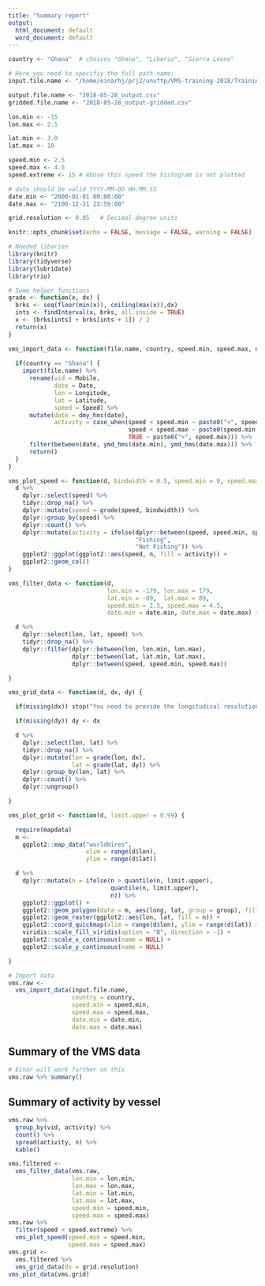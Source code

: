 ```yaml
---
title: "Summary report"
output:
  html_document: default
  word_document: default
---
```



```r
country <- "Ghana"  # choices "Ghana", "Liberia", "Sierra Leone"

# Here you need to specifiy the full path name:
input.file.name <- "/home/einarhj/prj2/unuftp/VMS-training-2018/Training folders/Ghana/Layers/VMS data files/Workshop Data/march 18.csv"

output.file.name <- "2018-05-28_output.csv"  
gridded.file.name <- "2018-05-28_output-gridded.csv"

lon.min <- -15
lon.max <- 2.5

lat.min <- 3.0
lat.max <- 10

speed.min <- 2.5
speed.max <- 4.5
speed.extreme <- 15 # Above this speed the histogram is not plotted

# date should be valid YYYY-MM-DD HH:MM.SS
date.min <- "2000-01-01 00:00:00"
date.max <- "2100-12-31 23:59:00"

grid.resolution <- 0.05   # Decimal degree units
```


```r
knitr::opts_chunk$set(echo = FALSE, message = FALSE, warning = FALSE)
```

```r
# Needed libaries
library(knitr)
library(tidyverse)
library(lubridate)
library(rio)

# Some helper functions
grade <- function(x, dx) {
  brks <- seq(floor(min(x)), ceiling(max(x)),dx)
  ints <- findInterval(x, brks, all.inside = TRUE)
  x <- (brks[ints] + brks[ints + 1]) / 2
  return(x)
}

vms_import_data <- function(file.name, country, speed.min, speed.max, date.min, date.max) {
  
  if(country == "Ghana") {
    import(file.name) %>%
      rename(vid = Mobile,
             date = Date,
             lon = Longitude,
             lat = Latitude,
             speed = Speed) %>% 
      mutate(date = dmy_hms(date),
             activity = case_when(speed < speed.min ~ paste0("<", speed.min),
                                  speed < speed.max ~ paste0(speed.min, "-", speed.max),
                                  TRUE ~ paste0(">", speed.max))) %>% 
      filter(between(date, ymd_hms(date.min), ymd_hms(date.max))) %>% 
      return()
  }
}

vms_plot_speed <- function(d, bindwidth = 0.5, speed.min = 0, speed.max = 15) {
  d %>%
    dplyr::select(speed) %>%
    tidyr::drop_na() %>%
    dplyr::mutate(speed = grade(speed, bindwidth)) %>%
    dplyr::group_by(speed) %>%
    dplyr::count() %>%
    dplyr::mutate(activity = ifelse(dplyr::between(speed, speed.min, speed.max),
                                    "Fishing",
                                    "Not Fishing")) %>%
    ggplot2::ggplot(ggplot2::aes(speed, n, fill = activity)) +
    ggplot2::geom_col()
}

vms_filter_data <- function(d,
                            lon.min = -179, lon.max = 179,
                            lat.min = -89,  lat.max = 89,
                            speed.min = 2.5, speed.max = 4.5,
                            date.min = date.min, date.max = date.max) {

  d %>%
    dplyr::select(lon, lat, speed) %>%
    tidyr::drop_na() %>%
    dplyr::filter(dplyr::between(lon, lon.min, lon.max),
                  dplyr::between(lat, lat.min, lat.max),
                  dplyr::between(speed, speed.min, speed.max))

}

vms_grid_data <- function(d, dx, dy) {

  if(missing(dx)) stop("You need to provide the longitudinal resolution")

  if(missing(dy)) dy <- dx

  d %>%
    dplyr::select(lon, lat) %>%
    tidyr::drop_na() %>%
    dplyr::mutate(lon = grade(lon, dx),
                  lat = grade(lat, dy)) %>%
    dplyr::group_by(lon, lat) %>%
    dplyr::count() %>%
    dplyr::ungroup()

}

vms_plot_grid <- function(d, limit.upper = 0.99) {

  require(mapdata)
  m <-
    ggplot2::map_data("worldHires",
                      xlim = range(d$lon),
                      ylim = range(d$lat))

  d %>%
    dplyr::mutate(n = ifelse(n > quantile(n, limit.upper),
                             quantile(n, limit.upper),
                             n)) %>%
    ggplot2::ggplot() +
    ggplot2::geom_polygon(data = m, aes(long, lat, group = group), fill = "grey") +
    ggplot2::geom_raster(ggplot2::aes(lon, lat, fill = n)) +
    ggplot2::coord_quickmap(xlim = range(d$lon), ylim = range(d$lat)) +
    viridis::scale_fill_viridis(option = "B", direction = -1) +
    ggplot2::scale_x_continuous(name = NULL) +
    ggplot2::scale_y_continuous(name = NULL)

}

```


```r
# Import data
vms.raw <-
  vms_import_data(input.file.name,
                  country = country,
                  speed.min = speed.min,
                  speed.max = speed.max,
                  date.min = date.min,
                  date.max = date.max)
```

## Summary of the VMS data

```r
# Einar will work further on this
vms.raw %>% summary()
```

## Summary of activity by vessel

```r
vms.raw %>% 
  group_by(vid, activity) %>% 
  count() %>% 
  spread(activity, n) %>% 
  kable()
```

```r
vms.filtered <- 
  vms_filter_data(vms.raw,
                  lon.min = lon.min,
                  lon.max = lon.max,
                  lat.min = lat.min,
                  lat.max = lat.max,
                  speed.min = speed.min,
                  speed.max = speed.max)
vms.raw %>% 
  filter(speed < speed.extreme) %>%
  vms_plot_speed(speed.min = speed.min,
                 speed.max = speed.max)
vms.grid <- 
  vms.filtered %>% 
  vms_grid_data(dx = grid.resolution)
vms_plot_data(vms.grid)
```


